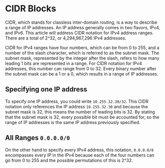 # CIDR Blocks

CIDR, which stands for classless inter-domain routing, is a way to describe a
range of IP addresses. An IP address generally comes in two flavors, IPv4,
and IPv6. This article will address CIDR notation for IPv4 address ranges.
There are a total of 2^32, or 4,294,967,296 IPv4 addresses.

CIDR for IPv4 ranges have four numbers, which can be from 0 to 255, and a
number of the slash character, which is referred to as the subnet mask. The
subnet mask, represented by the integer after the slash, refers to how many
leading 1 bits are represented in a range. For CIDR notation for IPv4
addresses, this number can range from 0 to 32. Every binary number after the
subnet mask can be a 1 or a 0, which results in a range of IP addresses.

## Specifying one IP address

To specify one IP address, you could write `10.255.32.30/32`. This CIDR
notation only references the IP address `10.255.32.30` and because the subnet
mask is 32, this means the number of leading bits is 32. By stating that the
subnet mask is 32, every possible bit must be accounted for, so the range of
IP addresses is the same IP address previously specified.

## All Ranges `0.0.0.0/0`

On the other hand to specify every IPv4 address, this notation, `0.0.0.0/0`
encompasses every IP in the IPv4 because each of the four numbers can go from
0 to 255 and the possible permutations of this is 2^32.
